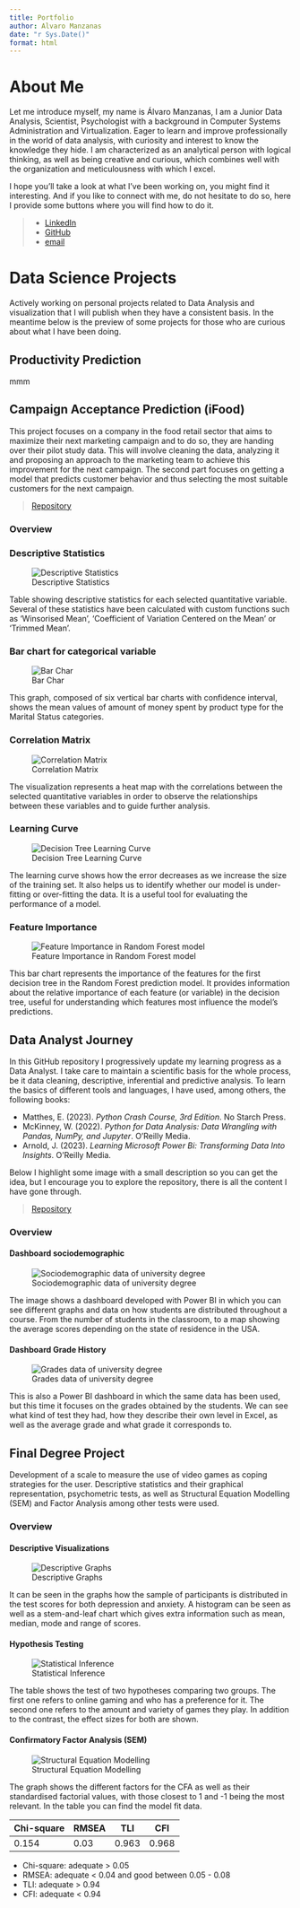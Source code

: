 ```yaml
---
title: Portfolio
author: Alvaro Manzanas
date: "r Sys.Date()"
format: html
---
```

# About Me

Let me introduce myself, my name is Álvaro Manzanas, I am a Junior Data Analysis, Scientist, Psychologist with a background in Computer Systems Administration and Virtualization. Eager to learn and improve professionally in the world of data analysis, with curiosity and interest to know the knowledge they hide. I am characterized as an analytical person with logical thinking, as well as being creative and curious, which combines well with the organization and meticulousness with which I excel.

I hope you'll take a look at what I've been working on, you might find it interesting. And if you like to connect with me, do not hesitate to do so, here I provide some buttons where you will find how to do it. 

> *   [LinkedIn](https://es.linkedin.com/in/alvaromanzanas )
> *   [GitHub](http://github.com/almanzanas)
> *   [email](mailto:almanzanas@gmx.com)

# Data Science Projects

Actively working on personal projects related to Data Analysis and visualization that I will publish when they have a consistent basis. In the meantime below is the preview of some projects for those who are curious about what I have been doing.

## Productivity Prediction

mmm

## Campaign Acceptance Prediction (iFood)

This project focuses on a company in the food retail sector that aims to maximize their next marketing campaign and to do so, they are handing over their pilot study data. This will involve cleaning the data, analyzing it and proposing an approach to the marketing team to achieve this improvement for the next campaign. The second part focuses on getting a model that predicts customer behavior and thus selecting the most suitable customers for the next campaign.

> [Repository](https://github.com/almanzanas/ifoodDataAnalystTest)

### Overview

::: {.panel-tabset}

### Descriptive Statistics

![Descriptive Statistics](images/ifood/0_0.PNG)

Table showing descriptive statistics for each selected quantitative variable. Several of these statistics have been calculated with custom functions such as ‘Winsorised Mean’, ‘Coefficient of Variation Centered on the Mean’ or ‘Trimmed Mean’.

### Bar chart for categorical variable

![Bar Char](images/ifood/1_0.PNG)

This graph, composed of six vertical bar charts with confidence interval, shows the mean values of amount of money spent by product type for the Marital Status categories.

### Correlation Matrix

![Correlation Matrix](images/ifood/1_1.PNG)

The visualization represents a heat map with the correlations between the selected quantitative variables in order to observe the relationships between these variables and to guide further analysis.

### Learning Curve

![Decision Tree Learning Curve](images/ifood/3_0.PNG)

The learning curve shows how the error decreases as we increase the size of the training set. It also helps us to identify whether our model is under-fitting or over-fitting the data. It is a useful tool for evaluating the performance of a model.

### Feature Importance

![Feature Importance in Random Forest model](images/ifood/3_1.PNG)

This bar chart represents the importance of the features for the first decision tree in the Random Forest prediction model. It provides information about the relative importance of each feature (or variable) in the decision tree, useful for understanding which features most influence the model's predictions.

:::

## Data Analyst Journey

In this GitHub repository I progressively update my learning progress as a Data Analyst. I take care to maintain a scientific basis for the whole process, be it data cleaning, descriptive, inferential and predictive analysis. To learn the basics of different tools and languages, I have used, among others, the following books:

-   Matthes, E. (2023). *Python Crash Course, 3rd Edition*. No Starch Press.
-   McKinney, W. (2022). *Python for Data Analysis: Data Wrangling with Pandas, NumPy, and Jupyter*. O’Reilly Media.
-   Arnold, J. (2023). *Learning Microsoft Power Bi: Transforming Data Into Insights*. O’Reilly Media.

Below I highlight some image with a small description so you can get the idea, but I encourage you to explore the repository, there is all the content I have gone through.

> [Repository](https://github.com/almanzanas/DataAnalystsJourney)


### Overview

::: {.panel-tabset}

#### Dashboard sociodemographic

![Sociodemographic data of university degree](images/learning/bi_0_0.png)

The image shows a dashboard developed with Power BI in which you can see different graphs and data on how students are distributed throughout a course. From the number of students in the classroom, to a map showing the average scores depending on the state of residence in the USA.

#### Dashboard Grade History

![Grades data of university degree](images/learning/bi_0_1.png)

This is also a Power BI dashboard in which the same data has been used, but this time it focuses on the grades obtained by the students. We can see what kind of test they had, how they describe their own level in Excel, as well as the average grade and what grade it corresponds to.

:::

## Final Degree Project

Development of a scale to measure the use of video games as coping strategies for the user. Descriptive statistics and their graphical representation, psychometric tests, as well as Structural Equation Modelling (SEM) and Factor Analysis among other tests were used.

### Overview {.tabset}

::: {.panel-tabset}

#### Descriptive Visualizations

![Descriptive Graphs](images/degree/descriptive_analysis.png)

It can be seen in the graphs how the sample of participants is distributed in the test scores for both depression and anxiety. A histogram can be seen as well as a stem-and-leaf chart which gives extra information such as mean, median, mode and range of scores.

#### Hypothesis Testing

![Statistical Inference](images/degree/diagnostic_analysis.png)

The table shows the test of two hypotheses comparing two groups. The first one refers to online gaming and who has a preference for it. The second one refers to the amount and variety of games they play. In addition to the contrast, the effect sizes for both are shown.

#### Confirmatory Factor Analysis (SEM)

![Structural Equation Modelling](images/degree/sem-graph.png)

The graph shows the different factors for the CFA as well as their standardised factorial values, with those closest to 1 and -1 being the most relevant. In the table you can find the model fit data.

| Chi-square | RMSEA | TLI   | CFI   |
|------------|-------|-------|-------|
| 0.154      | 0.03  | 0.963 | 0.968 |

-   Chi-square: adequate \> 0.05
-   RMSEA: adequate \< 0.04 and good between 0.05 - 0.08
-   TLI: adequate \> 0.94
-   CFI: adequate \< 0.94

:::